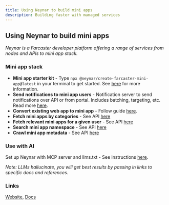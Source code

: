 ```yaml
---
title: Using Neynar to build mini apps
description: Building faster with managed services
---
```

## Using Neynar to build mini apps
*Neynar is a Farcaster developer platform offering a range of services from nodes and APIs to mini app stack.*

### Mini app stack
- **Mini app starter kit** - Type `npx @neynar/create-farcaster-mini-app@latest` in your terminal to get started. See [here](https://docs.neynar.com/docs/create-farcaster-miniapp-in-60s) for more information.
- **Send notifications to mini app users** - Notification server to send notifications over API or from portal. Includes batching, targeting, etc. Read more [here](https://docs.neynar.com/docs/send-notifications-to-mini-app-users).
- **Convert existing web app to mini app** - Follow guide [here](https://docs.neynar.com/docs/convert-web-app-to-mini-app).
- **Fetch mini apps by categories** - See API [here](https://docs.neynar.com/reference/fetch-frame-catalog)
- **Fetch relevant mini apps for a given user** - See API [here](https://docs.neynar.com/reference/fetch-frame-relevant)
- **Search mini app namespace** - See API [here](https://docs.neynar.com/reference/search-frames)
- **Crawl mini app metadata** - See API [here](https://docs.neynar.com/reference/fetch-frame-meta-tags-from-url)

### Use with AI
Set up Neynar with MCP server and llms.txt - See instructions [here](https://docs.neynar.com/docs/neynar-farcaster-with-cursor/docs/neynar-farcaster-with-cursor). 

*Note: LLMs hallucinate, you will get best results by passing in links to specific docs and references.*

### Links
[Website](https://neynar.com), [Docs](https://docs.neynar.com)
